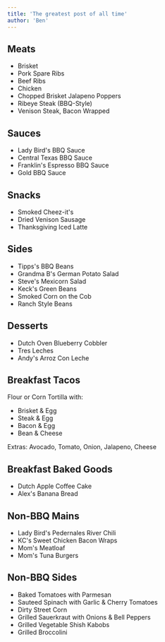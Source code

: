 ```yaml
---
title: 'The greatest post of all time'
author: 'Ben'
---
```


## Meats

- Brisket
- Pork Spare Ribs
- Beef Ribs
- Chicken
- Chopped Brisket Jalapeno Poppers
- Ribeye Steak (BBQ-Style)
- Venison Steak, Bacon Wrapped

## Sauces

- Lady Bird's BBQ Sauce
- Central Texas BBQ Sauce
- Franklin's Espresso BBQ Sauce
- Gold BBQ Sauce

## Snacks

- Smoked Cheez-it's
- Dried Venison Sausage
- Thanksgiving Iced Latte

## Sides

- Tipps's BBQ Beans
- Grandma B's German Potato Salad
- Steve's Mexicorn Salad
- Keck's Green Beans
- Smoked Corn on the Cob
- Ranch Style Beans

## Desserts

- Dutch Oven Blueberry Cobbler
- Tres Leches
- Andy's Arroz Con Leche

## Breakfast Tacos

Flour or Corn Tortilla with:

- Brisket & Egg
- Steak & Egg
- Bacon & Egg
- Bean & Cheese

Extras: Avocado, Tomato, Onion, Jalapeno, Cheese

## Breakfast Baked Goods

- Dutch Apple Coffee Cake
- Alex's Banana Bread

## Non-BBQ Mains

- Lady Bird's Pedernales River Chili
- KC's Sweet Chicken Bacon Wraps
- Mom's Meatloaf
- Mom's Tuna Burgers

## Non-BBQ Sides

- Baked Tomatoes with Parmesan
- Sauteed Spinach with Garlic & Cherry Tomatoes
- Dirty Street Corn
- Grilled Sauerkraut with Onions & Bell Peppers
- Grilled Vegetable Shish Kabobs
- Grilled Broccolini

